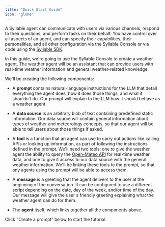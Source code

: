 ```yaml
---
title: "Quick Start Guide"
icon: "globe"
---
```


A Syllable agent can communicate with users via various channels, respond to their questions, and perform tasks on their behalf. You have control over all aspects of an agent, and can specify their capabilities, their personalities, and all other configuration via the Syllable Console or via code using the [Syllable SDK](https://docs.syllable.ai/sdk-docs/Overview).

In this guide, we're going to use the Syllable Console to create a weather agent. The weather agent will be an assistant that can provide users with real-time weather information and general weather-related knowledge.

We'll be creating the following components:

* A **prompt** contains natural-language instructions for the LLM that detail everything the agent does, how it does those things, and what it shouldn't do. Our prompt will explain to the LLM how it should behave as a weather agent.

* A **data source** is an arbitrary blob of text containing predefined static information. Our data source will contain general information about types of weather and meteorology concepts, so that our agent will be able to tell users about those things if asked.

* A **tool** is a function that an agent can use to carry out actions like calling APIs or looking up information, as part of following the instructions defined in the prompt. We'll need two tools: one to give the weather agent the ability to query the [Open-Meteo API](https://open-meteo.com/en/docs) for real-time weather data, and one to give it access to our data source with the general weather information. We'll be linking these tools to the prompt, so that any agents using the prompt will be able to access them.

* A **message** is a greeting that the agent delivers to the user at the beginning of the conversation. It can be configured to use a different script depending on the date, day of the week, and/or time of the day. Our message will give the user a friendly greeting explaining what the weather agent can do for them.

* The **agent** itself, which links together all the components above.

Click "Create a prompt" below to start the tutorial.